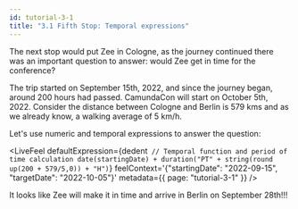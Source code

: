 ```yaml
---
id: tutorial-3-1
title: "3.1 Fifth Stop: Temporal expressions"
---
```



The next stop would put Zee in Cologne, as the journey continued there was an important question to answer: would Zee get in time for the conference?

The trip started on September 15th, 2022, and since the journey began, around 200 hours had passed. CamundaCon will start on October 5th, 2022. Consider the distance between Cologne and Berlin is 579 kms and as we already know, a walking average of 5 km/h.

Let's use numeric and temporal expressions to answer the question:

<LiveFeel
  defaultExpression={dedent`
    // Temporal function and period of time calculation
    date(startingDate) + duration("PT" + string(round up(200 + 579/5,0)) + "H")`}
    feelContext='{"startingDate": "2022-09-15", "targetDate": "2022-10-05"}'
  metadata={{ page: "tutorial-3-1" }}
/>

It looks like Zee will make it in time and arrive in Berlin on September 28th!!!